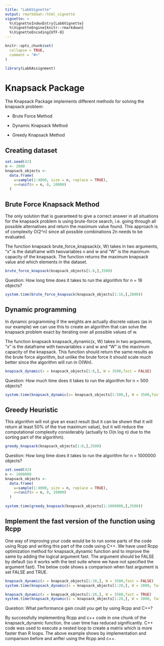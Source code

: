 ```yaml
---
title: "Lab6Vignette"
output: rmarkdown::html_vignette
vignette: >
  %\VignetteIndexEntry{Lab6Vignette}
  %\VignetteEngine{knitr::rmarkdown}
  %\VignetteEncoding{UTF-8}
---
```


```r
knitr::opts_chunk$set(
  collapse = TRUE,
  comment = "#>"
)
```

```r
library(Lab6Assignment)
```

# Knapsack Package 

The Knapsack Package implements different methods for solving the knapsack problem:

* Brute Force Method

* Dynamic Knapsack Method

* Greedy Knapsack Method

## Creating dataset

```r

set.seed(42)
n <- 2000
knapsack_objects <-
  data.frame(
    w=sample(1:4000, size = n, replace = TRUE),
    v=runif(n = n, 0, 10000)
  )
```

## Brute Force Knapsack Method

The only solution that is guaranteed to give a correct answer in all situations for the knapsack problem is using brute-force search, i.e. going through all possible alternatives and return the maximum value found. This approach is of complexity O(2^n) since all possible combinations 2n needs to be evaluated.

The function knapsack brute_force_knapsack(x, W) takes in two arguments, "x" is the dataframe with twovariables v and w and "W" is the maximum capacity of the knapsack. The function returns the maximum knapsack value and which elements in the dataset.

```r
brute_force_knapsack(knapsack_objects[1:8,],3500)
```

Question: How long time does it takes to run the algorithm for n = 16 objects?
```r
system.time(brute_force_knapsack(knapsack_objects[1:16,],2000))
```

## Dynamic programming

In dynamic programming if the weights are actually discrete values (as in our
example) we can use this to create an algorithm that can solve the knapsack problem exact by iterating over all possible values of w.

The function knapsack knapsack_dynamic(x, W) takes in two arguments, "x" is the dataframe with twovariables v and w and "W" is the maximum capacity of the knapsack. This function should return the same results as the brute force algorithm, but unlike the brute force it should scale much better since the algorithm will run in O(Wn).

```r
knapsack_dynamic(x = knapsack_objects[1:8,], W = 3500,fast = FALSE)
```

Question: How much time does it takes to run the algorithm for n = 500 objects?

```r
system.time(knapsack_dynamic(x= knapsack_objects[1:500,], W = 3500,fast = FALSE))
```

## Greedy Heuristic

This algorithm will not give an exact result (but it can be shown that it will return at least 50% of the true maximum value), but it will reduce the computational complexity considerably (actually to O(n log n) due to the sorting part of the algorithm).

```r
greedy_knapsack(knapsack_objects[1:8,],3500)
```

Question: How long time does it takes to run the algorithm for n = 1000000 objects?

```r
set.seed(42)
n <- 1000000
knapsack_objects <-
  data.frame(
    w=sample(1:4000, size = n, replace = TRUE),
    v=runif(n = n, 0, 10000)
  )
  
system.time(greedy_knapsack(knapsack_objects[1:1000000,],3500))
```

## Implement the fast version of the function using Rcpp

One way of improving your code would be to run some parts of the code using Rcpp and writing this part of the code using C++. 
We have used Rcpp optimization method for knapsack_dynamic function and to improve the same by adding the logical argument fast. The argument should be FALSE by default (so it works with the test suite where we have not specified the argument fast).
The below code shows a comparison when fast argument is set FALSE and TRUE.

```r
knapsack_dynamic(x = knapsack_objects[1:20,], W = 3500,fast = FALSE)
system.time(knapsack_dynamic(x = knapsack_objects[1:20,], W = 2000, fast = FALSE))

knapsack_dynamic(x = knapsack_objects[1:20,], W = 3500,fast = TRUE)
system.time(knapsack_dynamic(x = knapsack_objects[1:20,], W = 2000, fast = TRUE))
```

Question: What performance gain could you get by using Rcpp and C++?

By successfully implementing Rcpp and c++ code in one chunk of the knapsack_dynamic function, the user time has reduced significantly. C++ code was used to execute a nested loop to create a matrix which is more faster than R loops. The above example shows by implementation and comparison before and anfter using the Rcpp and c++.






